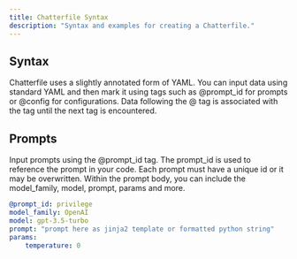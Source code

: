 ```yaml
---
title: Chatterfile Syntax
description: "Syntax and examples for creating a Chatterfile."
---
```


## Syntax

Chatterfile uses a slightly annotated form of YAML. You can input data using standard YAML
and then mark it using tags such as @prompt_id for prompts or @config for configurations.
Data following the @ tag is associated with the tag until the next tag is encountered.

## Prompts

Input prompts using the @prompt_id tag. The prompt_id is used to reference the prompt in your code.
Each prompt must have a unique id or it may be overwritten. Within the prompt body, you can include
the model_family, model, prompt, params and more.

```yaml Example Prompt
@prompt_id: privilege
model_family: OpenAI
model: gpt-3.5-turbo
prompt: "prompt here as jinja2 template or formatted python string"
params:
	temperature: 0
```